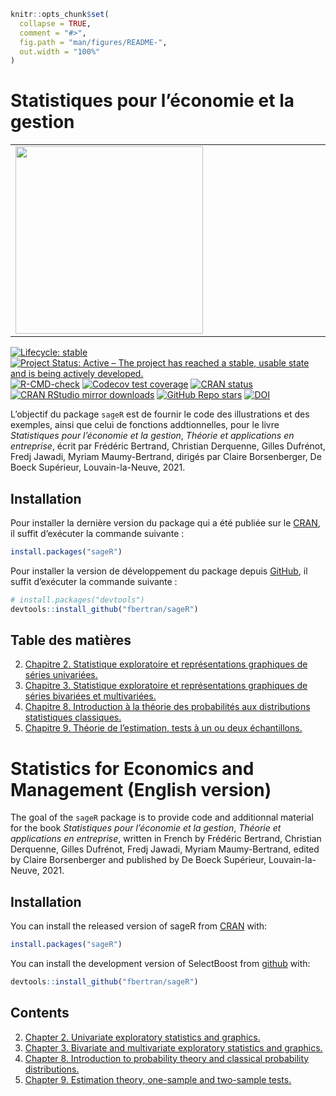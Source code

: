 <!-- README.md is generated from README.Rmd. Please edit that file -->

```r
knitr::opts_chunk$set(
  collapse = TRUE,
  comment = "#>",
  fig.path = "man/figures/README-",
  out.width = "100%"
)
```

# Statistiques pour l’économie et la gestion 


<table align="center">
        <tr>
            <td><img src="man/figures/9782807319448-g.jpg" align="left" width="300" style="margin:0 100px 0 0;"/></td>
            <td><img src="man/figures/logo.png" align="right" width="200" style="margin:0 0 0 100px;"/></td>
        </tr>
</table>






<!-- badges: start -->
[![Lifecycle: stable](https://img.shields.io/badge/lifecycle-stable-green.svg)](https://lifecycle.r-lib.org/articles/stages.html)
[![Project Status: Active – The project has reached a stable, usable state and is being actively developed.](https://www.repostatus.org/badges/latest/active.svg)](https://www.repostatus.org/#active)
[![R-CMD-check](https://github.com/fbertran/sageR/workflows/R-CMD-check/badge.svg)](https://github.com/fbertran/sageR/actions)
[![Codecov test coverage](https://codecov.io/gh/fbertran/sageR/branch/master/graph/badge.svg)](https://codecov.io/gh/fbertran/sageR?branch=master)
[![CRAN status](https://www.r-pkg.org/badges/version/sageR)](https://CRAN.R-project.org/package=sageR)
[![CRAN RStudio mirror downloads](https://cranlogs.r-pkg.org/badges/sageR)](https://cran.r-project.org/package=sageR)
[![GitHub Repo stars](https://img.shields.io/github/stars/fbertran/sageR?style=social)](https://github.com/fbertran/sageR)
[![DOI](https://zenodo.org/badge/204068588.svg)](https://zenodo.org/badge/latestdoi/204068588)
<!-- badges: end -->


L'objectif du package `sageR` est de fournir le code des illustrations et des exemples, ainsi que celui de fonctions addtionnelles, pour le livre *Statistiques pour l’économie et la gestion*, *Théorie et applications en entreprise*, écrit par Frédéric Bertrand, Christian Derquenne, Gilles Dufrénot, Fredj Jawadi, Myriam Maumy-Bertrand, dirigés par Claire Borsenberger, De Boeck Supérieur, Louvain-la-Neuve, 2021.


## Installation

Pour installer la dernière version du package qui a été publiée sur le [CRAN](https://CRAN.R-project.org), il suffit d'exécuter la commande suivante :

``` r
install.packages("sageR")
```

Pour installer la version de développement du package depuis [GitHub](https://github.com/), il suffit d'exécuter la commande suivante :

``` r
# install.packages("devtools")
devtools::install_github("fbertran/sageR")
```

## Table des matières

<!-- [Avant-propos.](https://fbertran.github.io/sageR/articles/CodeChap00.html) -->

<!-- 1. [Chapitre 1. Introduction à la statistique et à son petit monde.](https://fbertran.github.io/sageR/articles/CodeChap01.html) -->
2. [Chapitre 2. Statistique exploratoire et représentations graphiques de séries univariées.](https://fbertran.github.io/sageR/articles/CodeChap02.html) 
3. [Chapitre 3. Statistique exploratoire et représentations graphiques de séries bivariées et multivariées.](https://fbertran.github.io/sageR/articles/CodeChap03.html) 
<!-- 4. [Chapitre 4. Exploration des données avec l'analyse en composantes principales.](https://fbertran.github.io/sageR/articles/CodeChap04.html)  -->
<!-- 5. [Chapitre 5. Exploration des données avec l'analyse factorielle des correspondances.](https://fbertran.github.io/sageR/articles/CodeChap05.html) -->
<!-- 6. [Chapitre 6. Exploration des données avec l'analyse des correspondances multiples.](https://fbertran.github.io/sageR/articles/CodeChap06.html)  -->
<!-- 7. [Chapitre 7. Exploration des données avec la classification automatique.](https://fbertran.github.io/sageR/articles/CodeChap07.html)  -->
8. [Chapitre 8. Introduction à la théorie des probabilités aux distributions statistiques classiques.](https://fbertran.github.io/sageR/articles/CodeChap08.html)
9. [Chapitre 9. Théorie de l'estimation, tests à un ou deux échantillons.](https://fbertran.github.io/sageR/articles/CodeChap09.html)
<!-- 10. [Chapitre 10. Modèle linéaire gaussien.](https://fbertran.github.io/sageR/articles/CodeChap10.html) -->
<!-- 11. [Chapitre 11. Introduction aux séries temporelles.](https://fbertran.github.io/sageR/articles/CodeChap11.html) -->
<!-- 12. [Chapitre 12. Introduction aux modèles logit et probit.](https://fbertran.github.io/sageR/articles/CodeChap12.html) -->


# Statistics for Economics and Management (English version)

The goal of the `sageR` package is to provide code and additionnal material for the book *Statistiques pour l’économie et la gestion*, *Théorie et applications en entreprise*, written in French by Frédéric Bertrand, Christian Derquenne, Gilles Dufrénot, Fredj Jawadi, Myriam Maumy-Bertrand, edited by Claire Borsenberger and published by De Boeck Supérieur, Louvain-la-Neuve, 2021.

## Installation

You can install the released version of sageR from [CRAN](https://CRAN.R-project.org) with:


```r
install.packages("sageR")
```

You can install the development version of SelectBoost from [github](https://github.com) with:


```r
devtools::install_github("fbertran/sageR")
```

## Contents

<!-- [Foreword.](https://fbertran.github.io/sageR/articles/CodeChap00.html) -->

<!-- 1. [Chapter 1. Introduction to statistics and their world.](https://fbertran.github.io/sageR/articles/CodeChap01.html) -->
2. [Chapter 2. Univariate exploratory statistics and graphics.](https://fbertran.github.io/sageR/articles/CodeChap02.html) 
3. [Chapter 3. Bivariate and multivariate exploratory statistics and graphics.](https://fbertran.github.io/sageR/articles/CodeChap03.html) 
<!-- 4. [Chapter 4. Data exploration with Principal Component Analysis.](https://fbertran.github.io/sageR/articles/CodeChap04.html)  -->
<!-- 5. [Chapter 5. Data exploration with Correspondence Analysis.](https://fbertran.github.io/sageR/articles/CodeChap05.html) -->
<!-- 6. [Chapter 6. Data exploration with Multiple Correspondence Analysis.](https://fbertran.github.io/sageR/articles/CodeChap06.html)  -->
<!-- 7. [Chapter 7. Data exploration with automatic clustering.](https://fbertran.github.io/sageR/articles/CodeChap07.html)  -->
8. [Chapter 8. Introduction to probability theory and classical probability distributions.](https://fbertran.github.io/sageR/articles/CodeChap08.html)
9. [Chapter 9. Estimation theory, one-sample and two-sample tests.](https://fbertran.github.io/sageR/articles/CodeChap09.html)
<!-- 10. [Chapter 10. Gaussian linear model.](https://fbertran.github.io/sageR/articles/CodeChap10.html) -->
<!-- 11. [Chapter 11. Introduction to time series.](https://fbertran.github.io/sageR/articles/CodeChap11.html) -->
<!-- 12. [Chapter 12. Introduction to probit and logit models.](https://fbertran.github.io/sageR/articles/CodeChap12.html) -->


